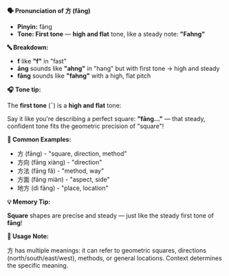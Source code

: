 **🗣️ Pronunciation of 方 (fāng)**

- **Pinyin:** fāng
- **Tone: First tone** — **high and flat** tone, like a steady note: **"Fahng"**

**🔤 Breakdown:**

- **f** like **"f"** in "fast"
- **āng** sounds like **"ahng"** in "hang" but with first tone → high and steady
- **fāng** sounds like **"fahng"** with a high, flat pitch

**🎧 Tone tip:**

The **first tone** (¯) is a **high and flat** tone:

Say it like you're describing a perfect square: **"fāng..."** — that steady, confident tone fits the
geometric precision of "square"!

**📝 Common Examples:**

- 方 (fāng) - "square, direction, method"
- 方向 (fāng xiàng) - "direction"
- 方法 (fāng fǎ) - "method, way"
- 方面 (fāng miàn) - "aspect, side"
- 地方 (dì fāng) - "place, location"

**💡 Memory Tip:**

**Square** shapes are precise and steady — just like the steady first tone of **fāng**!

**📍 Usage Note:**

方 has multiple meanings: it can refer to geometric squares, directions (north/south/east/west),
methods, or general locations. Context determines the specific meaning.
